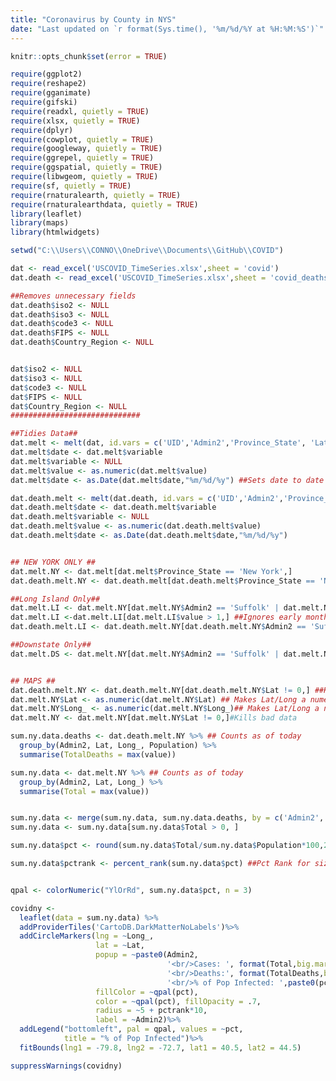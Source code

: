 ```yaml
---
title: "Coronavirus by County in NYS"
date: "Last updated on `r format(Sys.time(), '%m/%d/%Y at %H:%M:%S')`"
---
```


```r
knitr::opts_chunk$set(error = TRUE)
```


```r
require(ggplot2)
require(reshape2)
require(gganimate)
require(gifski)
require(readxl, quietly = TRUE)
require(xlsx, quietly = TRUE)
require(dplyr)
require(cowplot, quietly = TRUE)
require(googleway, quietly = TRUE)
require(ggrepel, quietly = TRUE)
require(ggspatial, quietly = TRUE)
require(libwgeom, quietly = TRUE)
require(sf, quietly = TRUE)
require(rnaturalearth, quietly = TRUE)
require(rnaturalearthdata, quietly = TRUE)
library(leaflet)
library(maps)
library(htmlwidgets)

setwd("C:\\Users\\CONNO\\OneDrive\\Documents\\GitHub\\COVID")

dat <- read_excel('USCOVID_TimeSeries.xlsx',sheet = 'covid')
dat.death <- read_excel('USCOVID_TimeSeries.xlsx',sheet = 'covid_deaths')

##Removes unnecessary fields
dat.death$iso2 <- NULL
dat.death$iso3 <- NULL
dat.death$code3 <- NULL
dat.death$FIPS <- NULL
dat.death$Country_Region <- NULL


dat$iso2 <- NULL
dat$iso3 <- NULL
dat$code3 <- NULL
dat$FIPS <- NULL
dat$Country_Region <- NULL 
#############################

##Tidies Data##
dat.melt <- melt(dat, id.vars = c('UID','Admin2','Province_State', 'Lat','Long_','Combined_Key'))
dat.melt$date <- dat.melt$variable
dat.melt$variable <- NULL
dat.melt$value <- as.numeric(dat.melt$value)
dat.melt$date <- as.Date(dat.melt$date,"%m/%d/%y") ##Sets date to date type

dat.death.melt <- melt(dat.death, id.vars = c('UID','Admin2','Province_State', 'Lat','Long_','Combined_Key','Population'))
dat.death.melt$date <- dat.death.melt$variable
dat.death.melt$variable <- NULL
dat.death.melt$value <- as.numeric(dat.death.melt$value)
dat.death.melt$date <- as.Date(dat.death.melt$date,"%m/%d/%y")


## NEW YORK ONLY ##
dat.melt.NY <- dat.melt[dat.melt$Province_State == 'New York',] 
dat.death.melt.NY <- dat.death.melt[dat.death.melt$Province_State == 'New York',] ##Removes all other States

##Long Island Only##
dat.melt.LI <- dat.melt.NY[dat.melt.NY$Admin2 == 'Suffolk' | dat.melt.NY$Admin2 == 'Nassau',]
dat.melt.LI <-dat.melt.LI[dat.melt.LI$value > 1,] ##Ignores early months
dat.death.melt.LI <- dat.death.melt.NY[dat.death.melt.NY$Admin2 == 'Suffolk' | dat.death.melt.NY$Admin2 == 'Nassau',]

##Downstate Only##
dat.melt.DS <- dat.melt.NY[dat.melt.NY$Admin2 == 'Suffolk' | dat.melt.NY$Admin2 == 'Nassau'|dat.melt.NY$Admin2 == 'New York'|dat.melt.NY$Admin2 == 'Westchester'|dat.melt.NY$Admin2 == 'Rockland'|dat.melt.NY$Admin2 == 'Orange',]


## MAPS ##
dat.death.melt.NY <- dat.death.melt.NY[dat.death.melt.NY$Lat != 0,] ##Kills bad data
dat.melt.NY$Lat <- as.numeric(dat.melt.NY$Lat) ## Makes Lat/Long a numeric
dat.melt.NY$Long_ <- as.numeric(dat.melt.NY$Long_)## Makes Lat/Long a numeric
dat.melt.NY <- dat.melt.NY[dat.melt.NY$Lat != 0,]#Kills bad data

sum.ny.data.deaths <- dat.death.melt.NY %>% ## Counts as of today
  group_by(Admin2, Lat, Long_, Population) %>%
  summarise(TotalDeaths = max(value))

sum.ny.data <- dat.melt.NY %>% ## Counts as of today
  group_by(Admin2, Lat, Long_) %>%
  summarise(Total = max(value))


sum.ny.data <- merge(sum.ny.data, sum.ny.data.deaths, by = c('Admin2','Lat','Long_'))
sum.ny.data <- sum.ny.data[sum.ny.data$Total > 0, ]

sum.ny.data$pct <- round(sum.ny.data$Total/sum.ny.data$Population*100,2) ## Percent of population

sum.ny.data$pctrank <- percent_rank(sum.ny.data$pct) ##Pct Rank for size of markers


qpal <- colorNumeric("YlOrRd", sum.ny.data$pct, n = 3)

covidny <- 
  leaflet(data = sum.ny.data) %>%
  addProviderTiles('CartoDB.DarkMatterNoLabels')%>%
  addCircleMarkers(lng = ~Long_, 
                   lat = ~Lat,
                   popup = ~paste0(Admin2,
                                   '<br/>Cases: ', format(Total,big.mark=","),
                                   '<br/>Deaths:', format(TotalDeaths,big.mark=","),
                                   '<br/>% of Pop Infected: ',paste0(pct,"%")),
                   fillColor = ~qpal(pct),
                   color = ~qpal(pct), fillOpacity = .7,
                   radius = ~5 + pctrank*10,
                   label = ~Admin2)%>%
  addLegend("bottomleft", pal = qpal, values = ~pct,
            title = "% of Pop Infected")%>%
  fitBounds(lng1 = -79.8, lng2 = -72.7, lat1 = 40.5, lat2 = 44.5)


```


```r
suppressWarnings(covidny)
```